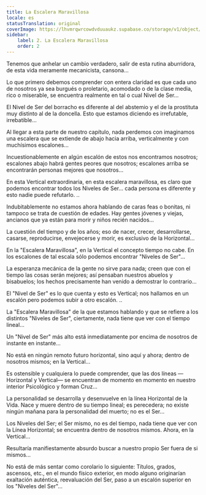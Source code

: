 ```yaml
---
title: La Escalera Maravillosa
locale: es
statusTranslation: original
coverImage: https://lhvmrqwrcowdvduuaukz.supabase.co/storage/v1/object/public/strapi-uploads/small_cover-tratado-de-psicologia-revolucionaria.webp-5e15e1cec4e0ebebcde5d7fc7565d8fd.webp
sidebar:
    label: 2. La Escalera Maravillosa
    order: 2
---
```

Tenemos que anhelar un cambio verdadero, salir de esta rutina aburridora, de esta vida meramente mecanicista, cansona...

Lo que primero debemos comprender con entera claridad es que cada uno de nosotros ya sea burgués o proletario, acomodado o de la clase media, rico o miserable, se encuentra realmente en tal o cual Nivel de Ser...

El Nivel de Ser del borracho es diferente al del abstemio y el de la prostituta muy distinto al de la doncella. Esto que estamos diciendo es irrefutable, irrebatible...

Al llegar a esta parte de nuestro capítulo, nada perdemos con imaginamos una escalera que se extiende de abajo hacia arriba, verticalmente y con muchísimos escalones...

Incuestionablemente en algún escalón de estos nos encontramos nosotros; escalones abajo habrá gentes peores que nosotros; escalones arriba se encontrarán personas mejores que nosotros...

En esta Vertical extraordinaria, en esta escalera maravillosa, es claro que podemos encontrar todos los Niveles de Ser... cada persona es diferente y esto nadie puede refutarlo. ..

Indubitablemente no estamos ahora hablando de caras feas o bonitas, ni tampoco se trata de cuestión de edades. Hay gentes jóvenes y viejas, ancianos que ya están para morir y niños recién nacidos...

La cuestión del tiempo y de los años; eso de nacer, crecer, desarrollarse, casarse, reproducirse, envejecerse y morir, es exclusivo de la Horizontal...

En la "Escalera Maravillosa", en la Vertical el concepto tiempo no cabe. En los escalones de tal escala sólo podemos encontrar "Niveles de Ser"...

La esperanza mecánica de la gente no sirve para nada; creen que con el tiempo las cosas serán mejores; así pensaban nuestros abuelos y bisabuelos; los hechos precisamente han venido a demostrar lo contrario...

El "Nivel de Ser" es lo que cuenta y esto es Vertical; nos hallamos en un escalón pero podemos subir a otro escalón. ..

La "Escalera Maravillosa" de la que estamos hablando y que se refiere a los distintos "Niveles de Ser", ciertamente, nada tiene que ver con el tiempo lineal...

Un "Nivel de Ser" más alto está inmediatamente por encima de nosotros de instante en instante...

No está en ningún remoto futuro horizontal, sino aquí y ahora; dentro de nosotros mismos; en la Vertical...

Es ostensible y cualquiera lo puede comprender, que las dos líneas —Horizontal y Vertical— se encuentran de momento en momento en nuestro interior Psicológico y forman Cruz...

La personalidad se desarrolla y desenvuelve en la línea Horizontal de la Vida. Nace y muere dentro de su tiempo lineal; es perecedera; no existe ningún mañana para la personalidad del muerto; no es el Ser...

Los Niveles del Ser; el Ser mismo, no es del tiempo, nada tiene que ver con la Línea Horizontal; se encuentra dentro de nosotros mismos. Ahora, en la Vertical...

Resultaría manifiestamente absurdo buscar a nuestro propio Ser fuera de si mismos...

No está de más sentar como corolario lo siguiente: Títulos, grados, ascensos, etc., en el mundo físico exterior, en modo alguno originarían exaltación auténtica, reevaluación del Ser, paso a un escalón superior en los "Niveles del Ser"...
